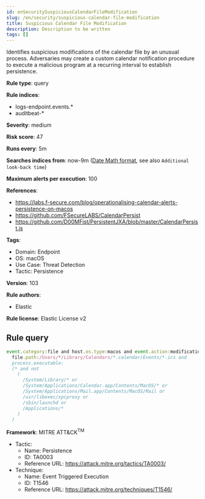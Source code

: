 ```yaml
---
id: enSecuritySuspiciousCalendarFileModification
slug: /en/security/suspicious-calendar-file-modification
title: Suspicious Calendar File Modification
description: Description to be written
tags: []
---
```


<div id="suspicious-calendar-file-modification"></div>

Identifies suspicious modifications of the calendar file by an unusual process. Adversaries may create a custom calendar notification procedure to execute a malicious program at a recurring interval to establish persistence.

**Rule type**: query

**Rule indices**: 

* logs-endpoint.events.*
* auditbeat-*

**Severity**: medium

**Risk score**: 47

**Runs every**: 5m

**Searches indices from**: now-9m ([Date Math format](((ref))/common-options.html#date-math), see also <DocLink id="enSecurityRulesUiCreate" section="set-the-rules-schedule">`Additional look-back time`</DocLink>)

**Maximum alerts per execution**: 100

**References**: 

* https://labs.f-secure.com/blog/operationalising-calendar-alerts-persistence-on-macos
* https://github.com/FSecureLABS/CalendarPersist
* https://github.com/D00MFist/PersistentJXA/blob/master/CalendarPersist.js

**Tags**: 

* Domain: Endpoint
* OS: macOS
* Use Case: Threat Detection
* Tactic: Persistence

**Version**: 103

**Rule authors**: 

* Elastic

**Rule license**: Elastic License v2

## Rule query

```js
event.category:file and host.os.type:macos and event.action:modification and
  file.path:/Users/*/Library/Calendars/*.calendar/Events/*.ics and
  process.executable:
  (* and not
    (
      /System/Library/* or
      /System/Applications/Calendar.app/Contents/MacOS/* or
      /System/Applications/Mail.app/Contents/MacOS/Mail or
      /usr/libexec/xpcproxy or
      /sbin/launchd or
      /Applications/*
    )
  )

```

**Framework**: MITRE ATT&CK<sup>TM</sup>

* Tactic:
    * Name: Persistence
    * ID: TA0003
    * Reference URL: https://attack.mitre.org/tactics/TA0003/
* Technique:
    * Name: Event Triggered Execution
    * ID: T1546
    * Reference URL: https://attack.mitre.org/techniques/T1546/

